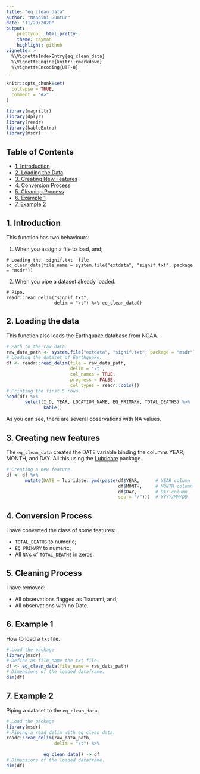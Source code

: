 ```yaml
---
title: "eq_clean_data"
author: "Nandini Guntur"
date: "11/29/2020"
output: 
    prettydoc::html_pretty:
    theme: cayman
    highlight: github
vignette: >
  %\VignetteIndexEntry{eq_clean_data}
  %\VignetteEngine{knitr::rmarkdown}
  %\VignetteEncoding{UTF-8}
---
```


```r
knitr::opts_chunk$set(
  collapse = TRUE,
  comment = "#>"
)
```

```r
library(magrittr)
library(dplyr)
library(readr)
library(kableExtra)
library(msdr)
```

## Table of Contents

- [1. Introduction](#intro)  
- [2. Loading the Data](#load_data)
- [3. Creating New Features](#new_features)
- [4. Conversion Process](#conversion)
- [5. Cleaning Process](#cleaning)
- [6. Example 1](#example_1)
- [7. Example 2](#example_2)

## 1. Introduction {#intro}


This function has two behaviours:

1) When you assign a file to load, and;

```
# Loading the 'signif.txt' file.
eq_clean_data(file_name = system.file("extdata", "signif.txt", package = "msdr"))
```

2) When you pipe a dataset already loaded.

```
# Pipe.
readr::read_delim("signif.txt",
                  delim = "\t") %>% eq_clean_data()
```

## 2. Loading the data {#load_data}

This function also loads the Earthquake database from NOAA.

```r
# Path to the raw data.
raw_data_path <- system.file("extdata", "signif.txt", package = "msdr")
# Loading the dataset of Earthquake.
df <- readr::read_delim(file = raw_data_path,      
                        delim = '\t',              
                        col_names = TRUE,          
                        progress = FALSE,           
                        col_types = readr::cols())
# Printing the first 5 rows.
head(df) %>%
       select(I_D, YEAR, LOCATION_NAME, EQ_PRIMARY, TOTAL_DEATHS) %>% 
              kable()
```

As you can see, there are several observations with NA values.


## 3. Creating new features {#new_features}

The `eq_clean_data` creates the DATE variable binding the columns YEAR, MONTH, and DAY. All this using the [Lubridate][lubridate_url] package.

[lubridate_url]: https://lubridate.tidyverse.org

```r
# Creating a new feature.
df <- df %>%
       mutate(DATE = lubridate::ymd(paste(df$YEAR,      # YEAR column
                                          df$MONTH,     # MONTH column
                                          df$DAY,       # DAY column
                                          sep = "/")))  # YYYY/MM/DD
```

## 4. Conversion Process {#conversion}

I have converted  the class of some features:

* `TOTAL_DEATHS` to numeric;
* `EQ_PRIMARY` to numeric;
* All `NA`'s of `TOTAL_DEATHS` in zeros.

## 5. Cleaning Process {#cleaning}

I have removed:

* All observations flagged as Tsunami, and;
* All observations with no Date.

## 6. Example 1 {#example_1}

How to load a `txt` file.

```r
# Load the package
library(msdr)
# Define as file_name the txt file.
df <- eq_clean_data(file_name = raw_data_path)
# Dimensions of the loaded dataframe.
dim(df)
```


## 7. Example 2 {#example_2}

Piping a dataset to the `eq_clean_data`.

```r
# Load the package
library(msdr)
# Piping a read_delim with eq_clean_data.
readr::read_delim(raw_data_path,
                  delim = "\t") %>%
       
              eq_clean_data() -> df
# Dimensions of the loaded dataframe.
dim(df)
```
